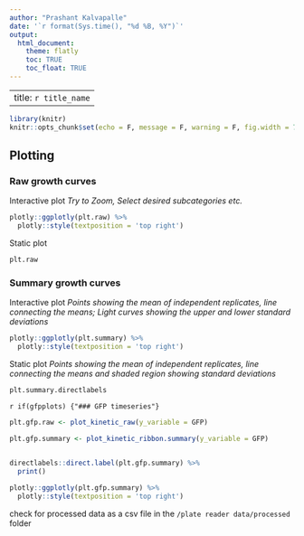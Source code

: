 ```yaml
---
author: "Prashant Kalvapalle"
date: '`r format(Sys.time(), "%d %B, %Y")`'
output: 
  html_document:
    theme: flatly
    toc: TRUE
    toc_float: TRUE
---
```

  
---
title: `r title_name`
---
  
```r
library(knitr)
knitr::opts_chunk$set(echo = F, message = F, warning = F, fig.width = 7, fig.height = 4)

```

## Plotting

### Raw growth curves

Interactive plot
_Try to Zoom, Select desired subcategories etc._

```r

plotly::ggplotly(plt.raw) %>% 
  plotly::style(textposition = 'top right')

```

Static plot

```r

plt.raw

```


### Summary growth curves


Interactive plot
_Points showing the mean of independent replicates, line connecting the means; Light curves showing the upper and lower standard deviations_

```r

plotly::ggplotly(plt.summary) %>% 
  plotly::style(textposition = 'top right')

```

Static plot
_Points showing the mean of independent replicates, line connecting the means and shaded region showing standard deviations_


```r

plt.summary.directlabels

```


`r if(gfpplots) {"### GFP timeseries"}`

```r

plt.gfp.raw <- plot_kinetic_raw(y_variable = GFP)

plt.gfp.summary <- plot_kinetic_ribbon.summary(y_variable = GFP) 

 
directlabels::direct.label(plt.gfp.summary) %>% 
  print()

plotly::ggplotly(plt.gfp.summary) %>% 
  plotly::style(textposition = 'top right')

```


check for processed data as a csv file in the `/plate reader data/processed` folder